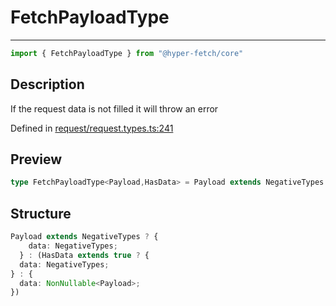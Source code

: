 

# FetchPayloadType

<div class="api-docs__separator" data-reactroot="">

---

</div><div class="api-docs__import" data-reactroot="">

```ts
import { FetchPayloadType } from "@hyper-fetch/core"
```

</div><div class="api-docs__section">

## Description

</div><div class="api-docs__description"><span class="api-docs__do-not-parse">

If the request data is not filled it will throw an error

</span></div><p class="api-docs__definition">

Defined in [request/request.types.ts:241](https://github.com/BetterTyped/hyper-fetch/blob/cc329b91/packages/core/src/request/request.types.ts#L241)

</p><div class="api-docs__section">

## Preview

</div><div class="api-docs__preview type single">

```ts
type FetchPayloadType<Payload,HasData> = Payload extends NegativeTypes ? { data?: NegativeTypes } : HasData extends true ? { data?: NegativeTypes } : { data: NonNullable<Payload> };
```

</div><div class="api-docs__section">

## Structure

</div><div class="api-docs__returns">

```ts
Payload extends NegativeTypes ? {
    data: NegativeTypes;
  } : (HasData extends true ? {
  data: NegativeTypes;
} : {
  data: NonNullable<Payload>;
})
```

</div>